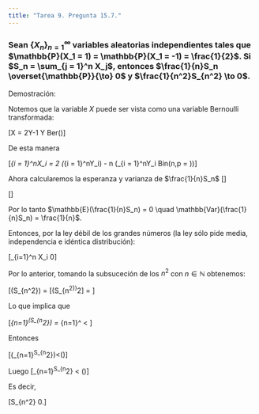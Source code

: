 ```yaml
---
title: "Tarea 9. Pregunta 15.7."
---
```


### Sean $\{X_n\}_{n = 1}^\infty$ variables aleatorias independientes tales que $\mathbb{P}(X_1 = 1) = \mathbb{P}(X_1 = -1) = \frac{1}{2}$. Si $S_n = \sum_{j = 1}^n X_j$, entonces $\frac{1}{n}S_n \overset{\mathbb{P}}{\to} 0$ y $\frac{1}{n^2}S_{n^2} \to 0$.

Demostración:

Notemos que la variable $X$ puede ser vista como una variable Bernoulli transformada:

\[X = 2Y-1 \quad \mbox{con} Y \sim Ber(\frac{1}{2})\]

De esta manera

\[\sum_{i = 1}^nX_i = 2 (\sum_{i = 1}^nY_i) - n \quad (\mbox{donde }\sum_{i = 1}^nY_i \sim Bin(n,p = \frac{1}{2}))\]

Ahora calcularemos la esperanza y varianza de $\frac{1}{n}S_n$
\[\begin{align*}
\mathbb{E}(\frac{1}{n}S_n) &= \frac{1}{n}\mathbb{E}(S_n)\\\\
&= \frac{1}{n}\mathbb{E}[2 (\sum_{i = 1}^nY_i) - n]\\\\
&= \frac{1}{n}[2 \mathbb{E}(\sum_{i = 1}^nY_i) - n]\\\\
&= \frac{1}{n}[2 (\frac{n}{2}) - n]\\\\
&= 0
\end{align*}\]

\[\begin{align*}
\mathbb{Var}(\frac{1}{n}S_n) &= \frac{1}{n^2}\mathbb{Var}(S_n)\\\\
&= \frac{1}{n^2}\mathbb{Var}[2 (\sum_{i = 1}^nY_i) - n]\\\\
&= \frac{4}{n^2}\mathbb{Var}[(\sum_{i = 1}^nY_i)]\\\\
&=   \frac{4}{n^2}n\frac{1}{2}\frac{1}{2}\\\\
&= \frac{1}{n}
\end{align*}\]

Por lo tanto $\mathbb{E}(\frac{1}{n}S_n) = 0 \quad \mathbb{Var}(\frac{1}{n}S_n) = \frac{1}{n}$.

Entonces, por la ley débil de los grandes números (la ley sólo pide media, independencia e idéntica distribución):

\[\frac{1}{n}\sum_{i=1}^n X_i \overset{\mathbb{P}}{\to} 0\]


Por lo anterior, tomando la subsuceción de los $n^2$ con $n \in \mathbb{N}$ obtenemos:

\[\mathbb{Var}(\frac{1}{n^2}S_{n^2}) = \mathbb{E}[(\frac{1}{n^2}S_{n^2})^2] = \frac{1}{n^2}\]


Lo que implica que

\[\sum_{n=1}^\infty \mathbb{E}(\frac{1}{n^2}S_{n^2}) = \sum_{n=1}^\infty \frac{1}{n^2} < \infty\]

Entonces

\[\mathbb{E}(\sum_{n=1}^\infty \frac{1}{n^2}S_{n^2})<\infty \quad (\mbox{Teorema de convergencia monótona})\]

Luego
\[\sum_{n=1}^\infty \frac{1}{n^2}S_{n^2} < \infty \quad (\mbox{c.s.})\]

Es decir,

\[\frac{1}{n^2}S_{n^2} \overset{c.s.}{\to} 0.\]